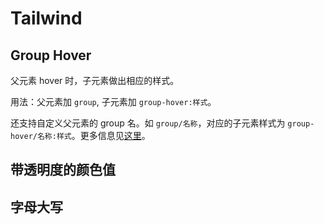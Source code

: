 

# Tailwind
## Group Hover
父元素 hover 时，子元素做出相应的样式。

用法：父元素加 `group`, 子元素加 `group-hover:样式`。

<Demo>
  <GroupHover />
</Demo>

还支持自定义父元素的 group 名。如 `group/名称`，对应的子元素样式为 `group-hover/名称:样式`。更多信息见[这里](https://tailwindcss.com/docs/hover-focus-and-other-states#styling-based-on-parent-state)。

## 带透明度的颜色值
<Demo>
  <ColorWithOpacity />
</Demo>

## 字母大写
<Demo>
  <WordUppercase />
</Demo>